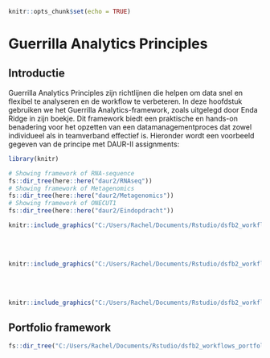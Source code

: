 
```r
knitr::opts_chunk$set(echo = TRUE)
```
# Guerrilla Analytics Principles

## Introductie
Guerrilla Analytics Principles zijn richtlijnen die helpen om data snel en flexibel te analyseren en de workflow te verbeteren. In deze hoofdstuk gebruiken we het Guerrilla Analytics-framework, zoals uitgelegd door Enda Ridge in zijn boekje. Dit framework biedt een praktische en hands-on benadering voor het opzetten van een datamanagementproces dat zowel individueel als in teamverband effectief is.
Hieronder wordt een voorbeeld gegeven van de principe met DAUR-II assignments:
```r
library(knitr)

# Showing framework of RNA-sequence 
fs::dir_tree(here::here("daur2/RNAseq"))
# Showing framework of Metagenomics 
fs::dir_tree(here::here("daur2/Metagenomics"))
# Showing framework of ONECUT1 
fs::dir_tree(here::here("daur2/Eindopdracht"))
```

```r

knitr::include_graphics("C:/Users/Rachel/Documents/Rstudio/dsfb2_workflows_portfolio/book/images/RNA-tree.png")
```

<br/><br/>
```r

knitr::include_graphics("C:/Users/Rachel/Documents/Rstudio/dsfb2_workflows_portfolio/book/images/Meta-tree.png")
```

<br/><br/>
```r

knitr::include_graphics("C:/Users/Rachel/Documents/Rstudio/dsfb2_workflows_portfolio/book/images/Eind-tree.png")
```


## Portfolio framework
```r
fs::dir_tree("C:/Users/Rachel/Documents/Rstudio/dsfb2_workflows_portfolio/book") 
```

